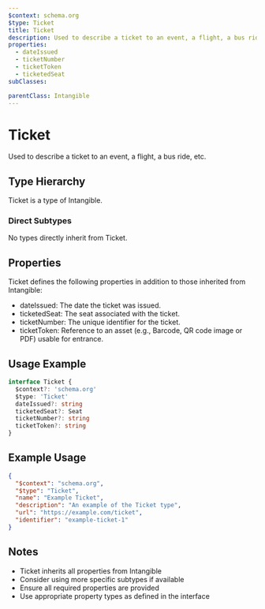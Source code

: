 ```yaml
---
$context: schema.org
$type: Ticket
title: Ticket
description: Used to describe a ticket to an event, a flight, a bus ride, etc.
properties:
  - dateIssued
  - ticketNumber
  - ticketToken
  - ticketedSeat
subClasses:

parentClass: Intangible
---
```


# Ticket

Used to describe a ticket to an event, a flight, a bus ride, etc.

## Type Hierarchy

Ticket is a type of Intangible.

### Direct Subtypes

No types directly inherit from Ticket.

## Properties

Ticket defines the following properties in addition to those inherited from Intangible:

- dateIssued: The date the ticket was issued.
- ticketedSeat: The seat associated with the ticket.
- ticketNumber: The unique identifier for the ticket.
- ticketToken: Reference to an asset (e.g., Barcode, QR code image or PDF) usable for entrance.

## Usage Example

```typescript
interface Ticket {
  $context?: 'schema.org'
  $type: 'Ticket'
  dateIssued?: string
  ticketedSeat?: Seat
  ticketNumber?: string
  ticketToken?: string
}
```

## Example Usage

```json
{
  "$context": "schema.org",
  "$type": "Ticket",
  "name": "Example Ticket",
  "description": "An example of the Ticket type",
  "url": "https://example.com/ticket",
  "identifier": "example-ticket-1"
}
```

## Notes

- Ticket inherits all properties from Intangible
- Consider using more specific subtypes if available
- Ensure all required properties are provided
- Use appropriate property types as defined in the interface
